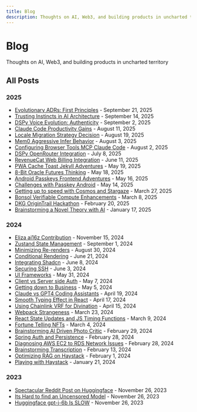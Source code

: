 ```yaml
---
title: Blog
description: Thoughts on AI, Web3, and building products in uncharted territory
---
```


# Blog

Thoughts on AI, Web3, and building products in uncharted territory

## All Posts

### 2025

- [Evolutionary ADRs: First Principles](/posts/2025-09-21-evolutionary-adrs-first-principles) - September 21, 2025
- [Trusting Instincts in AI Architecture](/posts/2025-09-14-trusting-instincts-ai-architecture) - September 14, 2025
- [DSPy Voice Evolution: Authenticity](/posts/2025-09-02-dspy-voice-evolution-authenticity) - September 2, 2025
- [Claude Code Productivity Gains](/posts/2025-08-11-claude-code-productivity-gains) - August 11, 2025
- [Locale Migration Strategy Decision](/posts/2025-08-19-locale-migration-strategy-decision) - August 19, 2025
- [Mem0 Aggressive Infer Behavior](/posts/2025-08-03-mem0-aggressive-infer-behavior) - August 3, 2025
- [Configuring Browser Tools MCP Claude Code](/posts/2025-08-02-configuring-browser-tools-mcp-claude-code) - August 2, 2025
- [DSPy OpenRouter Integration](/posts/2025-07-08-dspy-openrouter-integration) - July 8, 2025
- [RevenueCat Web Billing Integration](/posts/2025-06-11-revenuecat-web-billing-integration) - June 11, 2025
- [PWA Cache Toast Jekyll Adventures](/posts/2025-05-19-pwa-cache-toast-jekyll-adventures) - May 19, 2025
- [8-Bit Oracle Futures Thinking](/posts/2025-05-18-8-bit-oracle-futures-thinking) - May 18, 2025
- [Android Passkeys Frontend Adventures](/posts/2025-05-16-android-passkeys-frontend-adventures) - May 16, 2025
- [Challenges with Passkey Android](/posts/2025-05-14-Challenges-with-Passkey-Android) - May 14, 2025
- [Getting up to speed with Cosmos and Stargaze](/posts/2025-03-27-Getting-up-to-speed-with-Cosmos-and-Stargaze) - March 27, 2025
- [Bonsol Verifiable Compute Enhancements](/posts/2025-03-08-bonsol-verifiable-compute-enhancements) - March 8, 2025
- [DKG OriginTrail Hackathon](/posts/2025-02-20-dkg-origintrail-hackathon) - February 20, 2025
- [Brainstorming a Novel Theory with AI](/posts/2025-01-17-Brainstorming-a-Novel-Theory-with-AI) - January 17, 2025

### 2024

- [Eliza ai16z Contribution](/posts/2024-11-15-eliza-ai16z-contribution) - November 15, 2024
- [Zustand State Management](/posts/2024-09-01-Zustand-State-Management) - September 1, 2024
- [Minimizing Re-renders](/posts/2024-08-30-Minimizing-Re-renders) - August 30, 2024
- [Conditional Rendering](/posts/2024-06-21-Conditional-Rendering) - June 21, 2024
- [Integrating Shadcn](/posts/2024-06-08-Integrating-Shadcn) - June 8, 2024
- [Securing SSH](/posts/2024-06-03-Securing-SSH) - June 3, 2024
- [UI Frameworks](/posts/2024-05-31-UI-Frameworks) - May 31, 2024
- [Client vs Server side Auth](/posts/2024-05-07-Client-vs-Server-side-Auth) - May 7, 2024
- [Getting down to Business](/posts/2024-05-05-Getting-down-to-Business) - May 5, 2024
- [Claude vs GPT4 Coding Assistants](/posts/2024-04-19-Claude-vs-GPT4-Coding-Assistants) - April 19, 2024
- [Smooth Typing Effect in React](/posts/2024-04-17-Smooth-Typing-Effect-in-React) - April 17, 2024
- [Using Chainlink VRF for Divination](/posts/2024-04-15-Using-Chainlink-VRF-for-Divination) - April 15, 2024
- [Webpack Strangeness](/posts/2024-03-23-Webpack-Strangeness) - March 23, 2024
- [React State Updates and JS Timing Functions](/posts/2024-03-09-React-State-Updates-and-JS-Timing-Functions) - March 9, 2024
- [Fortune Telling NFTs](/posts/2024-03-04-Fortune-Telling-NFTs) - March 4, 2024
- [Brainstorming AI Driven Photo Critic](/posts/2024-02-29-Brainstorming-AI-Driven-Photo-Critic) - February 29, 2024
- [Spring Auth and Persistence](/posts/2024-02-28-Spring-Auth-and-Persistence) - February 28, 2024
- [Diagnosing AWS EC2 to RDS Network Issues](/posts/2024-02-28-Diagnosing-AWS-EC2-to-RDS-Network-Issues) - February 28, 2024
- [Brainstorming Transcription](/posts/2024-02-13-Brainstorming-Transcription) - February 13, 2024
- [Optimizing RAG on Haystack](/posts/2024-02-01-Optimizing-RAG-on-Haystack) - February 1, 2024
- [Playing with Haystack](/posts/2024-01-21-Playing-with-Haystack) - January 21, 2024

### 2023

- [Spectacular Reddit Post on Huggingface](/posts/2023-11-26-Spectacular-Reddit-Post-on-Huggingface) - November 26, 2023
- [Its Hard to find an Uncensored Model](/posts/2023-11-26-Its-Hard-to-find-an-Uncensored-Model) - November 26, 2023
- [Huggingface gpt-j-6b Is SLOW](/posts/2023-11-26-Huggingface-gpt-j-6b-Is-SLOW) - November 26, 2023